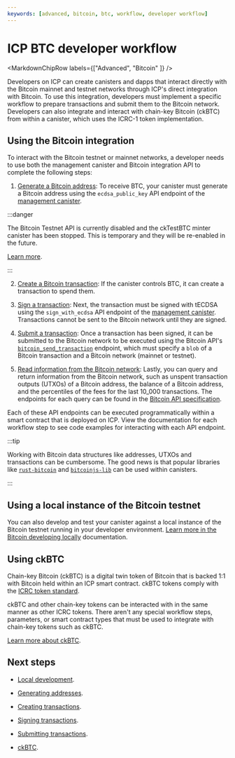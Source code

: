 ```yaml
---
keywords: [advanced, bitcoin, btc, workflow, developer workflow]
---
```



# ICP BTC developer workflow

<MarkdownChipRow labels={["Advanced", "Bitcoin" ]} />



Developers on ICP can create canisters and dapps that interact directly with the Bitcoin mainnet and testnet networks through ICP's direct integration with Bitcoin. To use this integration, developers must implement a specific workflow to prepare transactions and submit them to the Bitcoin network. Developers can also integrate and interact with chain-key Bitcoin (ckBTC) from within a canister, which uses the ICRC-1 token implementation.

## Using the Bitcoin integration

To interact with the Bitcoin testnet or mainnet networks, a developer needs to use both the management canister and Bitcoin integration API to complete the following steps:

1. [Generate a Bitcoin address](generate-addresses.mdx): To receive BTC, your canister must generate a Bitcoin address using the `ecdsa_public_key` API endpoint of the [management canister](/docs/current/developer-docs/smart-contracts/advanced-features/management-canister#signing-and-submitting-bitcoin-transactions).

:::danger

The Bitcoin Testnet API is currently disabled and the ckTestBTC minter canister has been stopped. This is temporary and they will be re-enabled in the future.

[Learn more](https://forum.dfinity.org/t/direct-integration-with-bitcoin/6147/745).

:::

2. [Create a Bitcoin transaction](create-transactions.mdx): If the canister controls BTC, it can create a transaction to spend them.

3. [Sign a transaction](sign-transactions.mdx): Next, the transaction must be signed with tECDSA using the `sign_with_ecdsa` API endpoint of the [management canister](/docs/current/developer-docs/smart-contracts/advanced-features/management-canister#signing-and-submitting-bitcoin-transactions). Transactions cannot be sent to the Bitcoin network until they are signed.

4. [Submit a transaction](submit-transactions.mdx): Once a transaction has been signed, it can be submitted to the Bitcoin network to be executed using the Bitcoin API's [`bitcoin_send_transaction`](/docs/current/references/ic-interface-spec#ic-bitcoin_send_transaction) endpoint, which must specify a `blob` of a Bitcoin transaction and a Bitcoin network (mainnet or testnet).

5. [Read information from the Bitcoin network](read-state.mdx): Lastly, you can query and return information from the Bitcoin network, such as unspent transaction outputs (UTXOs) of a Bitcoin address, the balance of a Bitcoin address, and the percentiles of the fees for the last 10_000 transactions. The endpoints for each query can be found in the [Bitcoin API specification](/docs/current/references/ic-interface-spec#ic-bitcoin-api).

Each of these API endpoints can be executed programmatically within a smart contract that is deployed on ICP. View the documentation for each workflow step to see code examples for interacting with each API endpoint.

:::tip

Working with Bitcoin data structures like addresses, UTXOs and transactions can be cumbersome. The good news is that popular libraries like [`rust-bitcoin`](https://github.com/rust-bitcoin/rust-bitcoin) and [`bitcoinjs-lib`](https://github.com/bitcoinjs/bitcoinjs-lib) can be used within canisters.

:::

## Using a local instance of the Bitcoin testnet

You can also develop and test your canister against a local instance of the Bitcoin testnet running in your developer environment. [Learn more in the Bitcoin developing locally](local-development.mdx) documentation.

## Using ckBTC

Chain-key Bitcoin (ckBTC) is a digital twin token of Bitcoin that is backed 1:1 with Bitcoin held within an ICP smart contract. ckBTC tokens comply with the [ICRC token standard](/docs/current/developer-docs/multi-chain/chain-key-tokens/ckbtc/overview).

ckBTC and other chain-key tokens can be interacted with in the same manner as other ICRC tokens. There aren't any special workflow steps, parameters, or smart contract types that must be used to integrate with chain-key tokens such as ckBTC.

[Learn more about ckBTC](/docs/current/developer-docs/multi-chain/chain-key-tokens/ckbtc/overview).

## Next steps

- [Local development](local-development.mdx).

- [Generating addresses](generate-addresses.mdx).

- [Creating transactions](create-transactions.mdx).

- [Signing transactions](sign-transactions.mdx).

- [Submitting transactions](submit-transactions.mdx).

- [ckBTC](/docs/current/developer-docs/multi-chain/chain-key-tokens/ckbtc/overview).
